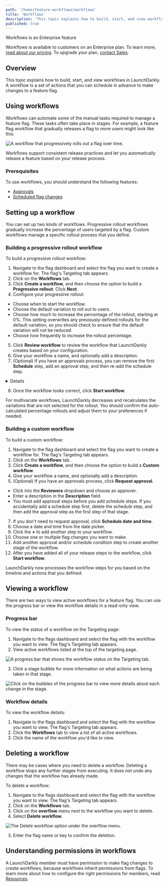 ```yaml
---
path: '/home/feature-workflows/workflows'
title: 'Workflows'
description: 'This topic explains how to build, start, and view workflows in LaunchDarkly.'
published: true
---
```


<Callout intent="primary">
<CalloutTitle>Workflows is an Enterprise feature</CalloutTitle>
<CalloutDescription>

Workflows is available to customers on an Enterprise plan. To learn more, [read about our pricing](https://launchdarkly.com/pricing/). To upgrade your plan, [contact Sales](https://launchdarkly.com/contact-sales/).

</CalloutDescription>
</Callout>

## Overview

This topic explains how to build, start, and view workflows in LaunchDarkly. A workflow is a set of actions that you can schedule in advance to make changes to a feature flag.

## Using workflows

Workflows can automate some of the manual tasks required to manage a feature flag. These tasks often take place in stages. For example, a feature flag workflow that gradually releases a flag to more users might look like this:

![A workflow that progressively rolls out a flag over time.](workflows-progressive-rollout.png)

Workflows support consistent release practices and let you automatically release a feature based on your release process.

### Prerequisites

To use workflows, you should understand the following features:

* [Approvals](/home/feature-workflows/approvals)
* [Scheduled flag changes](/home/feature-workflows/scheduled-changes)

## Setting up a workflow

You can set up two kinds of workflows. Progressive rollout workflows gradually increase the percentage of users targeted by a flag. Custom workflows manage a specific rollout process that you define. 

### Building a progressive rollout workflow

To build a progressive rollout workflow:

1. Navigate to the flag dashboard and select the flag you want to create a workflow for. The flag's Targeting tab appears.
2. Click on the **Workflows** tab.
3. Click **Create a workflow**, and then choose the option to build a **Progressive rollout**. Click **Next**.
4. Configure your progressive rollout:
  * Choose when to start the workflow.
  * Choose the default variation to roll out to users.
  * Choose how much to increase the percentage of the rollout, starting at 0%. This setting overwrites any previously-defined rollouts for the default variation, so you should check to ensure that the default variation will not be reduced. 
  * Choose how frequently to increase the rollout percentage. 
5. Click **Review workflow** to review the workflow that LaunchDarkly creates based on your configuration.
6. Give your workflow a name, and optionally add a description.
7. (Optional) If you have an approvals process, you can remove the first **Schedule** step, add an approval step, and then re-add the schedule step.

<Details summary="Click to expand details on adding an approval step">

If you have an approvals process, you can add an approval step to your workflow.

Here's how:

1. Click **Request approval**.
2. Click into the **Reviewers** dropdown and choose an approver.
3. Enter a description in the **Description** field.

You must add approval steps before you add schedule steps. If you already have a schedule step, delete the schedule step, and then add the approval step as the first step of that stage.

</Details>

8. Once the workflow looks correct, click **Start workflow**. 

For multivariate workflows, LaunchDarkly decreases and recalculates the variations that are not selected for the rollout. You should confirm the auto-calculated percentage rollouts and adjust them to your preferences if needed. 

### Building a custom workflow

To build a custom workflow:

1. Navigate to the flag dashboard and select the flag you want to create a workflow for. The flag's Targeting tab appears.
2. Click on the **Workflows** tab.
3. Click **Create a workflow**, and then choose the option to build a **Custom workflow**.
4. Give your workflow a name, and optionally add a description.
5. (Optional) If you have an approvals process, click **Request approval**.
  * Click into the **Reviewers** dropdown and choose an approver.
  * Enter a description in the **Description** field.
  * You must add approval steps before you add schedule steps. If you accidentally add a schedule step first, delete the schedule step, and then add the approval step as the first step of that stage.
7. If you don't need to request approval, click **Schedule date and time**.
8. Choose a date and time from the date picker.
9. Click the **+** to add another step to your workflow.
10. Choose one or multiple flag changes you want to make.
11. Add another approval and/or schedule condition step to create another stage of the workflow.
12. After you have added all of your release steps to the workflow, click **Start workflow**.

LaunchDarkly now processes the workflow steps for you based on the timeline and actions that you defined.

## Viewing a workflow

There are two ways to view active workflows for a feature flag. You can use the progress bar or view the workflow details in a read-only view.

### Progress bar

To view the status of a workflow on the Targeting page:

1. Navigate to the flags dashboard and select the flag with the workflow you want to view. The flag's Targeting tab appears.
2. View active workflows listed at the top of the targeting page.

![A progress bar that shows the workflow status on the Targeting tab.](workflows-progress-bar.png)

3. Click a stage bubble for more information on what actions are being taken in that stage.

![Click on the bubbles of the progress bar to view more details about each change in the stage.](workflows-progress-bar-details.png)

### Workflow details

To view the workflow details:

1. Navigate to the flags dashboard and select the flag with the workflow you want to view. The flag's Targeting tab appears.
2. Click the **Workflows** tab to view a list of all active workflows.
3. Click the name of the workflow you'd like to view. 

## Deleting a workflow

There may be cases where you need to delete a workflow. Deleting a workflow stops any further stages from executing. It does not undo any changes that the workflow has already made.

To delete a workflow:

1. Navigate to the flags dashboard and select the flag with the workflow you want to view. The flag's Targeting tab appears.
3. Click on the **Workflows** tab.
4. Click on the **overflow** menu next to the workflow you want to delete.
5. Select **Delete workflow**.

![The Delete workflow option under the overflow menu.](workflows-delete-workflow.png)

3. Enter the flag name or key to confirm the deletion.

## Understanding permissions in workflows

A LaunchDarkly member must have permission to make flag changes to create workflows, because workflows inherit permissions from flags. To learn more about how to configure the right permissions for members, read [Resources](/home/members/role-resources).
